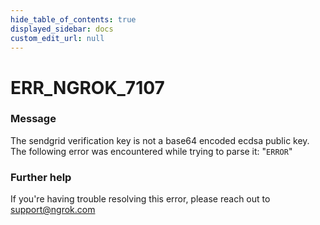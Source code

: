 ```yaml
---
hide_table_of_contents: true
displayed_sidebar: docs
custom_edit_url: null
---
```



# ERR_NGROK_7107

### Message
The sendgrid verification key is not a base64 encoded ecdsa public key. The following error was encountered while trying to parse it: "`ERROR`"

### Further help
If you're having trouble resolving this error, please reach out to [support@ngrok.com](mailto:support@ngrok.com?subject=Help%20with%20ERR_NGROK_7107)


<ErrorDetails error='err_ngrok_7107' />
